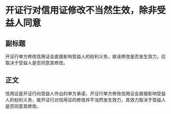 # 开证行对信用证修改不当然生效，除非受益人同意
## 副标题
开证行单方修改信用证会直接影响受益人的权利义务，故该修改是否发生效力，应取决于受益人是否同意其修改。
## 正文
信用证是开证行向受益人作出的单方承诺，开证行单方修改信用证会直接影响受益人的权利义务，故开证行对信用证的修改并不当然发生效力，其效力取决于受益人是否同意其修改。